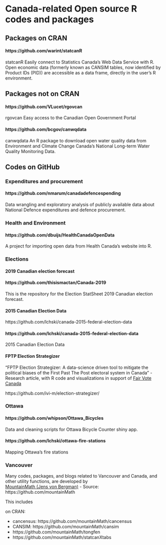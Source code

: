 
# Canada-related Open source R codes and packages




## Packages on CRAN


#### https://github.com/warint/statcanR

statcanR
Easily connect to Statistics Canada’s Web Data Service with R. Open economic data (formerly known as CANSIM tables, now identified by Product IDs (PID)) are accessible as a data frame, directly in the user’s R environment.







## Packages not on CRAN

#### https://github.com/VLucet/rgovcan 
rgovcan
Easy access to the Canadian Open Government Portal


#### https://github.com/bcgov/canwqdata
canwqdata
An R package to download open water quality data from Environment and Climate Change Canada’s National Long-term Water Quality Monitoring Data.



## Codes on GitHub


### Expenditures and  procurement

#### https://github.com/nmarum/canadadefencespending

Data wrangling and exploratory analysis of publicly available data about National Defence expenditures and defence procurement.


### Health and Environment 


#### https://github.com/dbuijs/HealthCanadaOpenData

A project for importing open data from Health Canada's website into R.


### Elections 


#### 2019 Canadian election forecast



#### https://github.com/thisismactan/Canada-2019


This is the repository for the Election StatSheet 2019 Canadian election forecast. 



#### 2015 Canadian Election Data

https://github.com/lchski/canada-2015-federal-election-data





#### https://github.com/lchski/canada-2015-federal-election-data
2015 Canadian Election Data




#### FPTP Election Strategizer 

"FPTP Election Strategizer: A data-science driven tool to mitigate the political biases of the First Past The Post  electoral system in Canada" -
Research article, with R code and visualizations in support of [Fair Vote Canada]("https://www.fairvote.ca)

https://github.com/ivi-m/election-strategizer/

<!-- (https://ivi-m.github.io/election-strategizer/) -->
### Ottawa

#### https://github.com/whipson/Ottawa_Bicycles

Data and cleaning scripts for Ottawa Bicycle Counter shiny app.

#### https://github.com/lchski/ottawa-fire-stations

Mapping Ottawa’s fire stations


### Vancouver 

Many  codes, packages, and blogs related to Vancouver and Canada, and other utility functions, are developed by  
[MountainMath (Jens von Bergman)](https://mountainmath.ca/) - Source: https://github.com/mountainMath


This includes

on CRAN:

- cancensus: https://github.com/mountainMath/cancensus
<!-- - censusmapper -->
- CANSIM: https://github.com/mountainMath/cansim
- https://github.com/mountainMath/tongfen
- https://github.com/mountainMath/statcanXtabs

